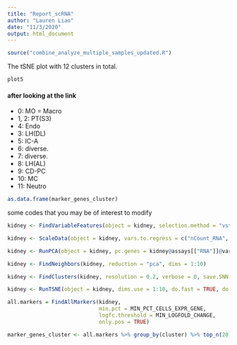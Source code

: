 ```yaml
---
title: "Report_scRNA"
author: "Lauren Liao"
date: "11/3/2020"
output: html_document
---
```


```r
source("combine_analyze_multiple_samples_updated.R")
```

The tSNE plot with 12 clusters in total.
```r
plot5
```

#### after looking at the link
* 0: MO = Macro  
* 1, 2: PT(S3)
* 4: Endo
* 3: LH(DL)
* 5: IC-A
* 6: diverse.
* 7: diverse.
* 8: LH(AL)
* 9: CD-PC
* 10: MC
* 11: Neutro

```r
as.data.frame(marker_genes_cluster)
```

some codes that you may be of interest to modify
```r

kidney <- FindVariableFeatures(object = kidney, selection.method = "vst", nfeatures = 1050)

kidney <- ScaleData(object = kidney, vars.to.regress = c("nCount_RNA", "percent.mt"))

kidney <- RunPCA(object = kidney, pc.genes = kidney@assays[["RNA"]]@var.features, do.print = TRUE, pcs.print = 1:5, genes.print = 5)

kidney <- FindNeighbors(kidney, reduction = "pca", dims = 1:10)

kidney <- FindClusters(kidney, resolution = 0.2, verbose = 0, save.SNN = TRUE)

kidney <- RunTSNE(object = kidney, dims.use = 1:10, do.fast = TRUE, do.label= TRUE)

all.markers = FindAllMarkers(kidney,
                             min.pct = MIN_PCT_CELLS_EXPR_GENE,
                             logfc.threshold = MIN_LOGFOLD_CHANGE,
                             only.pos = TRUE)

marker_genes_cluster <- all.markers %>% group_by(cluster) %>% top_n(20, avg_logFC)
```